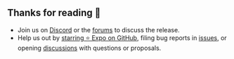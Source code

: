 
## Thanks for reading 👏

- Join us on [Discord](https://chat.expo.dev/) or the [forums](https://forums.expo.dev/) to discuss the release.
- Help us out by [starring ⭐️ Expo on GitHub](https://github.com/expo/expo), filing bug reports in [issues](https://github.com/expo/expo/issues), or opening [discussions](https://github.com/expo/expo/discussions) with questions or proposals.

<Embed url="https://github.com/evanbacon" />
